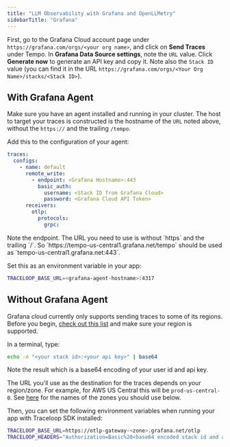 ```yaml
---
title: "LLM Observability with Grafana and OpenLLMetry"
sidebarTitle: "Grafana"
---
```


First, go to the Grafana Cloud account page under `https://grafana.com/orgs/<your org name>`,
and click on **Send Traces** under Tempo. In **Grafana Data Source settings**,
note the `URL` value. Click **Generate now** to generate an API key and copy it.
Note also the `Stack ID` value (you can find it in the URL `https://grafana.com/orgs/<Your Org Name>/stacks/<Stack ID>`).

## With Grafana Agent

Make sure you have an agent installed and running in your cluster.
The host to target your traces is constructed is the hostname of the `URL` noted above, without the `https://` and the trailing `/tempo`.

Add this to the configuration of your agent:

```yaml
traces:
  configs:
    - name: default
      remote_write:
        - endpoint: <Grafana Hostname>:443
          basic_auth:
            username: <Stack ID from Grafana Cloud>
            password: <Grafana Cloud API Token>
      receivers:
        otlp:
          protocols:
            grpc:
```

<Warning>
  Note the endpoint. The URL you need to use is without `https` and the trailing
  `/`. So `https://tempo-us-central1.grafana.net/tempo` should be used as
  `tempo-us-central1.grafana.net:443`.
</Warning>

Set this as an environment variable in your app:

```bash
TRACELOOP_BASE_URL=<grafana-agent-hostname>:4317
```

## Without Grafana Agent

Grafana cloud currently only supports sending traces to some of its regions.
Before you begin, [check out this list](https://grafana.com/docs/grafana-cloud/monitor-infrastructure/otlp/send-data-otlp/)
and make sure your region is supported.

In a terminal, type:

```bash
echo -n "<your stack id>:<your api key>" | base64
```

Note the result which is a base64 encoding of your user id and api key.

The URL you'll use as the destination for the traces depends on your region/zone. For example, for AWS US Central this will be `prod-us-central-0`.
See [here](https://grafana.com/docs/grafana-cloud/monitor-infrastructure/otlp/send-data-otlp/#before-you-begin) for the names of the zones you should use below.

Then, you can set the following environment variables when running your app with Traceloop SDK installed:

```bash
TRACELOOP_BASE_URL=https://otlp-gateway-<zone>.grafana.net/otlp
TRACELOOP_HEADERS="Authorization=Basic%20<base64 encoded stack id and api key>"
```
